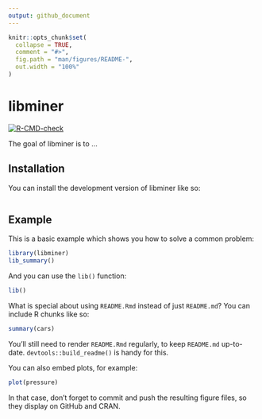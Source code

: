 ```yaml
---
output: github_document
---
```


<!-- README.md is generated from README.Rmd. Please edit that file -->

```r
knitr::opts_chunk$set(
  collapse = TRUE,
  comment = "#>",
  fig.path = "man/figures/README-",
  out.width = "100%"
)
```

# libminer

<!-- badges: start -->
[![R-CMD-check](https://github.com/sarahgravel/libminer/actions/workflows/R-CMD-check.yaml/badge.svg)](https://github.com/sarahgravel/libminer/actions/workflows/R-CMD-check.yaml)
<!-- badges: end -->

The goal of libminer is to ...

## Installation

You can install the development version of libminer like so:

``` r

```



## Example

This is a basic example which shows you how to solve a common problem:

```r
library(libminer)
lib_summary()
```

And you can use the `lib()` function:

```r
lib()
```

What is special about using `README.Rmd` instead of just `README.md`? You can include R chunks like so:

```r
summary(cars)
```

You'll still need to render `README.Rmd` regularly, to keep `README.md` up-to-date. `devtools::build_readme()` is handy for this.

You can also embed plots, for example:

```r
plot(pressure)
```

In that case, don't forget to commit and push the resulting figure files, so they display on GitHub and CRAN.
